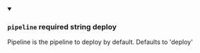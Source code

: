 
<details className="config-field" data-expandable="false" open>
<summary>

### `pipeline` <span class="config-field-required" data-required="false">required</span> <span class="config-field-type">string</span> <span class="config-field-default">deploy</span> <span class="config-field-enum"></span>

Pipeline is the pipeline to deploy by default. Defaults to 'deploy'

</summary>



</details>
